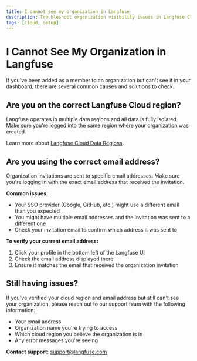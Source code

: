 ```yaml
---
title: I cannot see my organization in Langfuse
description: Troubleshoot organization visibility issues in Langfuse Cloud. Learn how to verify your cloud region, email address, and resolve common access problems.
tags: [cloud, setup]
---
```


# I Cannot See My Organization in Langfuse

If you've been added as a member to an organization but can't see it in your dashboard, there are several common causes and solutions to check.

## Are you on the correct Langfuse Cloud region?

Langfuse operates in multiple data regions and all data is fully isolated. Make sure you're logged into the same region where your organization was created.

Learn more about [Langfuse Cloud Data Regions](/security/data-regions).

## Are you using the correct email address?

Organization invitations are sent to specific email addresses. Make sure you're logging in with the exact email address that received the invitation.

**Common issues:**

- Your SSO provider (Google, GitHub, etc.) might use a different email than you expected
- You might have multiple email addresses and the invitation was sent to a different one
- Check your invitation email to confirm which address it was sent to

**To verify your current email address:**

1. Click your profile in the bottom left of the Langfuse UI
2. Check the email address displayed there
3. Ensure it matches the email that received the organization invitation

## Still having issues?

If you've verified your cloud region and email address but still can't see your organization, please reach out to our support team with the following information:

- Your email address
- Organization name you're trying to access
- Which cloud region you believe the organization is in
- Any error messages you're seeing

**Contact support:** [support@langfuse.com](mailto:support@langfuse.com)
